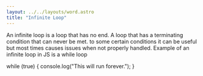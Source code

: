 ```yaml
---
layout: ../../layouts/word.astro
title: "Infinite Loop"
---
```

An infinite loop is a loop that has no end. A loop that has a terminating condition that can never be met. to some certain conditions it can be useful but most times causes issues when not properly handled.
Example of an infinite loop in JS is a while loop

while (true) {
    console.log("This will run forever.");
}

